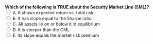 ::: {.question-block}
<form onsubmit="event.preventDefault(); checkAnswer('module2_mcq_q36')" data-correct-answer="E">
<strong style="display: block;">Which of the following is TRUE about the Security Market Line (SML)?</strong>
<label><input type="radio" name="module2_mcq_q36" value="A"> A. It shows expected return vs. total risk</label><br>
<label><input type="radio" name="module2_mcq_q36" value="B"> B. It has slope equal to the Sharpe ratio</label><br>
<label><input type="radio" name="module2_mcq_q36" value="C"> C. All assets lie on or below it in equilibrium</label><br>
<label><input type="radio" name="module2_mcq_q36" value="D"> D. It is steeper than the CML</label><br>
<label><input type="radio" name="module2_mcq_q36" value="E"> E. Its slope equals the market risk premium</label><br>
</form>
<div id="feedback-module2_mcq_q36" class="feedback" data-status="" style="display:none;">
✅ Correct: E. The SML slope = (Rm−Rf).
</div>
:::
